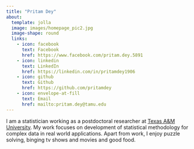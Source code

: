 ```yaml
---
title: "Pritam Dey"
about: 
  template: jolla
  image: images/homepage_pic2.jpg
  image-shape: round
  links:
    - icon: facebook
      text: Facebook
      href: https://www.facebook.com/pritam.dey.5891
    - icon: linkedin
      text: LinkedIn
      href: https://linkedin.com/in/pritamdey1906
    - icon: github
      text: Github
      href: https://github.com/pritamdey
    - icon: envelope-at-fill
      text: Email
      href: mailto:pritam.dey@tamu.edu
---
```


```{=html}
<script type="application/ld+json">
{
  "@context": "https://schema.org",
  "@type": "Person",
  "name": "Pritam Dey",
  "gender": "Male",
  "email": "pritam.dey@tamu.edu",
  "jobTitle": "Postdoctoral Research Associate",
  "affiliation": {
    "@type": "Organization",
    "name": "Texas A&M University",
    "department": "Department of Statistics",
    "address": {
      "@type": "PostalAddress",
      "addressLocality": "College Station",
      "addressRegion": "TX",
      "addressCountry": "USA"
    }
  },
  "url": "https://pritamdey.github.io/",
  "image": "https://pritamdey.github.io/images/homepage_pic2.jpg",
  "sameAs": [
    "https://linkedin.com/in/pritamdey1906",
    "https://www.facebook.com/pritam.dey.5891",
    "https://github.com/pritamdey",
    "https://scholar.google.com/citations?user=R_NYzWsAAAAJ&hl=en"
  ]
}
</script>
```
::: {#hero-heading}
I am a statistician working as a postdoctoral researcher at [Texas A&M University](https://stat.tamu.edu/ "TAMU Statistics"). My work focuses on development of statistical methodology for complex data in real world applications. Apart from work, I enjoy puzzle solving, binging tv shows and movies and good food.
:::
